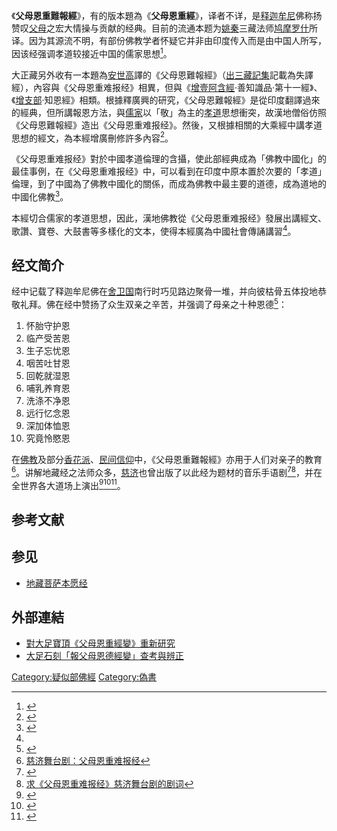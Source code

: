 {{buddhism}}

《'''父母恩重難報經'''》，有的版本題為《'''父母恩重經'''》，译者不详，是[[释迦牟尼|释迦牟尼]]佛称扬赞叹[[父母|父母]]之宏大情操与贡献的经典。目前的流通本题为[[姚秦|姚秦]]三藏法师[[鸠摩罗什|鸠摩罗什]]所译。因为其源流不明，有部份佛教学者怀疑它并非由印度传入而是由中国人所写，因该经强调孝道较接近中国的儒家思想<ref>{{cite web|author1=福原信玄|title=關於「佛説父母恩重難報經」|url=http://www.fureai.or.jp/~fuku/log/p29.htm|accessdate=2016-04-14|archive-date=2016-09-06|archive-url=https://web.archive.org/web/20160906153410/http://www.fureai.or.jp/~fuku/log/p29.htm|dead-url=no}}</ref>。

大正藏另外收有一本題為[[安世高|安世高]]譯的《父母恩難報經》（[[出三藏記集|出三藏記集]]記載為失譯經），內容與《父母恩重难报经》相異，但與《[[增壹阿含經|增壹阿含經]]·善知識品·第十一經》、《[[增支部|增支部]]·知恩經》相類。根據釋廣興的研究，《父母恩難報經》是從印度翻譯過來的經典，但所講報恩方法，與[[儒家|儒家]]以「敬」為主的[[孝道|孝道]]思想衝突，故漢地僧俗仿照《父母恩難報經》造出《父母恩重难报经》。然後，又根據相關的大乘經中講孝道思想的經文，為本經增廣刪修許多內容<ref name=parent2>{{cite journal|author1=釋廣興|title=《父母恩難報經》與《父母恩重經》的研究|url=http://www.academia.edu/14502968/_%E7%88%B6%E6%AF%8D%E6%81%A9%E9%9B%A3%E5%A0%B1%E7%B6%93_%E8%88%87_%E7%88%B6%E6%AF%8D%E6%81%A9%E9%87%8D%E7%B6%93_%E7%9A%84%E7%A0%94%E7%A9%B6|journal=|access-date=2016-04-14|archive-date=2017-03-05|archive-url=https://web.archive.org/web/20170305015308/http://www.academia.edu/14502968/_%E7%88%B6%E6%AF%8D%E6%81%A9%E9%9B%A3%E5%A0%B1%E7%B6%93_%E8%88%87_%E7%88%B6%E6%AF%8D%E6%81%A9%E9%87%8D%E7%B6%93_%E7%9A%84%E7%A0%94%E7%A9%B6|dead-url=no}}</ref>。

《父母恩重难报经》對於中國孝道倫理的含攝，使此部經典成為「佛教中國化」的最佳事例，在《父母恩重难报经》中，可以看到在印度中原本置於次要的「孝道」倫理，到了中國為了佛教中國化的關係，而成為佛教中最主要的道德，成為道地的中國化佛教<ref name="parent">{{cite book|author1=姚孟君|title=《父母恩重經》的歷史發展與文化詮釋|date=2004|publisher=國立中正大學中國文學系|url=http://handle.ncl.edu.tw/11296/ndltd/81726525984676031235}}</ref>。

本經切合儒家的孝道思想，因此，漢地佛教從《父母恩重难报经》發展出講經文、歌讚、寶卷、大鼓書等多樣化的文本，使得本經廣為中國社會傳誦講習<ref name=parent2/>。

==经文简介==
经中记载了释迦牟尼佛在[[舍卫国|舍卫国]]南行时巧见路边聚骨一堆，并向彼枯骨五体投地恭敬礼拜。佛在经中赞扬了众生双亲之辛苦，并强调了母亲之十种恩德<ref>{{Cite web |url=http://bookgb.bfnn.org/books/0022.htm |title=佛说父母恩重难报经 |accessdate=2014-11-13 |archive-date=2014-01-16 |archive-url=https://web.archive.org/web/20140116084616/http://bookgb.bfnn.org/books/0022.htm |dead-url=no }}</ref>：
# 怀胎守护恩
# 临产受苦恩
# 生子忘忧恩
# 咽苦吐甘恩
# 回乾就湿恩
# 哺乳养育恩
# 洗涤不净恩
# 远行忆念恩
# 深加体恤恩
# 究竟怜愍恩

在[[佛教|佛教]]及部分[[香花派|香花派]]、[[民间信仰|民间信仰]]中，《父母恩重難報經》亦用于人们对亲子的教育<ref>[http://rjpt.blog.sohu.com/78408975.html 慈济舞台剧：父母恩重难报经 ]</ref>。讲解地藏经之法师众多，[[慈济|慈济]]也曾出版了以此经为题材的音乐手语剧<ref>{{Cite web |url=http://fo.ifeng.com/special/taiwancijishipin/yingyinzhuanqu/detail_2013_07/16/27547382_0.shtml |title=人间菩提：演绎《父母恩重难报经》 |accessdate=2014-11-13 |archive-date=2013-10-06 |archive-url=https://web.archive.org/web/20131006051316/http://fo.ifeng.com/special/taiwancijishipin/yingyinzhuanqu/detail_2013_07/16/27547382_0.shtml |dead-url=no }}</ref><ref>[http://zhidao.baidu.com/question/109533125.html 求《父母恩重难报经》慈济舞台剧的剧词]</ref>，并在全世界各大道场上演出<ref>{{Cite web |url=http://yongsiewlee.pixnet.net/blog/post/27512397-%e7%88%b6%e6%af%8d%e6%81%a9%e9%87%8d%e9%9a%be%e6%8a%a5%e7%bb%8f |title=父母恩重难报经 |accessdate=2014-11-13 |archive-date=2014-11-13 |archive-url=https://web.archive.org/web/20141113064710/http://yongsiewlee.pixnet.net/blog/post/27512397-%e7%88%b6%e6%af%8d%e6%81%a9%e9%87%8d%e9%9a%be%e6%8a%a5%e7%bb%8f |dead-url=no }}</ref><ref>{{Cite web |url=http://news.sinovision.net/portal.php?mod=view&aid=18169 |title=父母恩重难报经 慈济手语剧赚人热泪 |accessdate=2014-11-13 |archive-date=2014-11-13 |archive-url=https://web.archive.org/web/20141113051831/http://news.sinovision.net/portal.php?mod=view&aid=18169 |dead-url=no }}</ref><ref>{{Cite web |url=http://rushidao.qq.com/a/20130710/015809.htm |title=慈济马来西亚巡演 刘德华荐《父母恩重难报经》 |accessdate=2014-11-13 |archive-date=2014-11-13 |archive-url=https://web.archive.org/web/20141113055356/http://rushidao.qq.com/a/20130710/015809.htm |dead-url=no }}</ref>。

==参考文献==
{{reflist|2}}

==参见==
*[[地藏菩萨本愿经|地藏菩萨本愿经]]

==外部連結==
* [http://www.chibs.edu.tw/ch_html/chbj/15/chbj1504.htm 對大足寶頂《父母恩重經變》重新研究] {{Wayback|url=http://www.chibs.edu.tw/ch_html/chbj/15/chbj1504.htm |date=20160601070303 }}
* [http://enlight.lib.ntu.edu.tw/FULLTEXT/JR-AN/an173042.pdf 大足石刻「報父母恩德經變」查考與辨正] {{Wayback|url=http://enlight.lib.ntu.edu.tw/FULLTEXT/JR-AN/an173042.pdf |date=20160513152650 }} 

{{Post-canonical Buddhist texts|state=collapsed}}

[[Category:疑似部佛經|Category:疑似部佛經]]
[[Category:偽書|Category:偽書]]